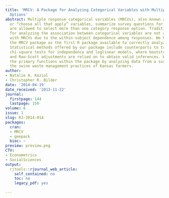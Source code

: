 ```yaml
---
title: 'MRCV: A Package for Analyzing Categorical Variables with Multiple Response
  Options'
abstract: Multiple response categorical variables (MRCVs), also known as “pick any”
  or “choose all that apply” variables, summarize survey questions for which respondents
  are allowed to select more than one category response option. Traditional methods
  for analyzing the association between categorical variables are not appropriate
  with MRCVs due to the within-subject dependence among responses. We have developed
  the MRCV package as the first R package available to correctly analyze MRCV data.
  Statistical methods offered by our package include counterparts to traditional Pearson
  chi-square tests for independence and loglinear models, where bootstrap methods
  and Rao-Scott adjustments are relied on to obtain valid inferences. We demonstrate
  the primary functions within the package by analyzing data from a survey assessing
  the swine waste management practices of Kansas farmers.
author:
- Natalie A. Koziol
- Christopher R. Bilder
date: '2014-04-19'
date_received: '2013-11-22'
journal:
  firstpage: 144
  lastpage: 150
volume: 6
issue: 1
slug: RJ-2014-014
packages:
  cran:
  - MRCV
  - geepack
  bioc: ~
preview: preview.png
CTV:
- Econometrics
- SocialSciences
output:
  rjtools::rjournal_web_article:
    self_contained: no
    toc: no
    legacy_pdf: yes

---
```

